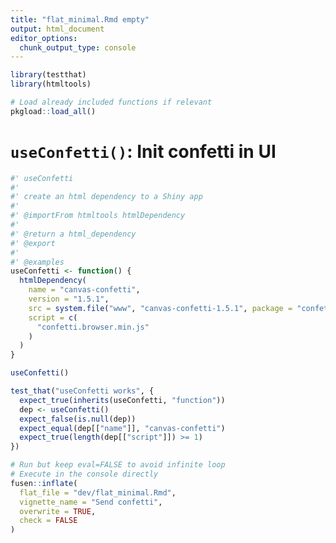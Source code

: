 ```yaml
---
title: "flat_minimal.Rmd empty"
output: html_document
editor_options: 
  chunk_output_type: console
---
```


```r
library(testthat)
library(htmltools)
```

```r
# Load already included functions if relevant
pkgload::load_all()
```

# `useConfetti()`: Init confetti in UI
    
```r
#' useConfetti
#' 
#' create an html dependency to a Shiny app
#' 
#' @importFrom htmltools htmlDependency
#' 
#' @return a html_dependency
#' @export
#' 
#' @examples
useConfetti <- function() {
  htmlDependency(
    name = "canvas-confetti",
    version = "1.5.1",
    src = system.file("www", "canvas-confetti-1.5.1", package = "confetti"),
    script = c(
      "confetti.browser.min.js"
    )
  )
}
```
  
```r
useConfetti()
```
  
```r
test_that("useConfetti works", {
  expect_true(inherits(useConfetti, "function"))
  dep <- useConfetti()
  expect_false(is.null(dep))
  expect_equal(dep[["name"]], "canvas-confetti")
  expect_true(length(dep[["script"]]) >= 1)
})
```

```r
# Run but keep eval=FALSE to avoid infinite loop
# Execute in the console directly
fusen::inflate(
  flat_file = "dev/flat_minimal.Rmd",
  vignette_name = "Send confetti",
  overwrite = TRUE,
  check = FALSE
)
```
